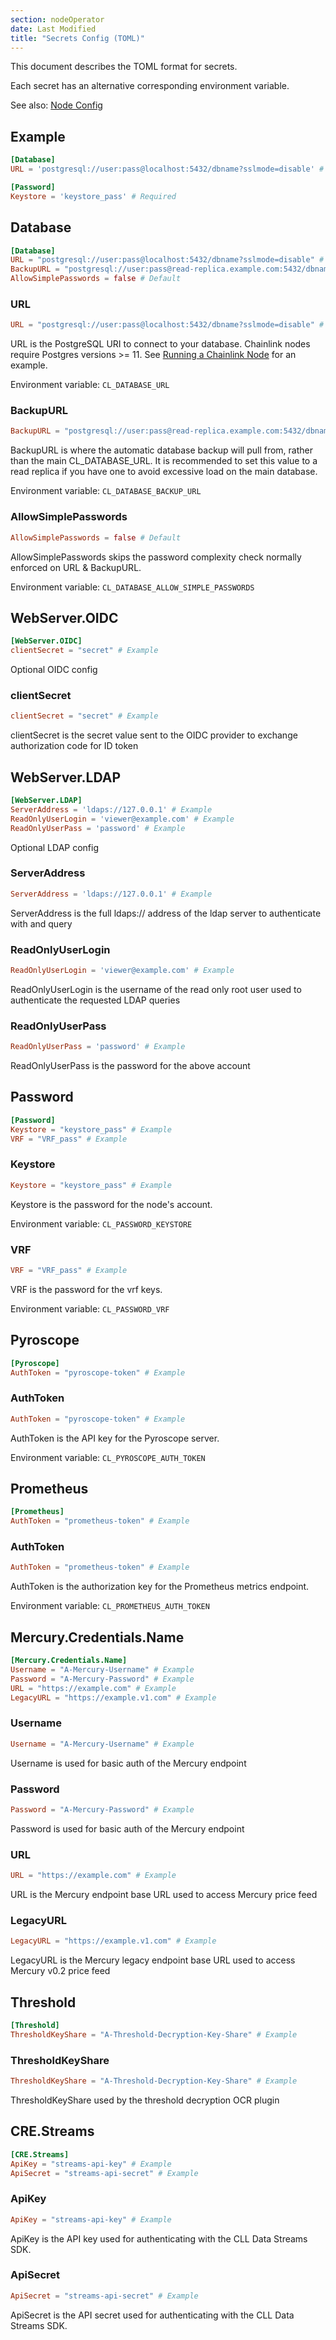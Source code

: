 ```yaml
---
section: nodeOperator
date: Last Modified
title: "Secrets Config (TOML)"
---
```


[//]: # "Documentation generated from docs/secrets.toml - DO NOT EDIT."

This document describes the TOML format for secrets.

Each secret has an alternative corresponding environment variable.

See also: [Node Config](/chainlink-nodes/v1/node-config)

## Example

```toml
[Database]
URL = 'postgresql://user:pass@localhost:5432/dbname?sslmode=disable' # Required

[Password]
Keystore = 'keystore_pass' # Required
```

## Database

```toml
[Database]
URL = "postgresql://user:pass@localhost:5432/dbname?sslmode=disable" # Example
BackupURL = "postgresql://user:pass@read-replica.example.com:5432/dbname?sslmode=disable" # Example
AllowSimplePasswords = false # Default
```

### URL

```toml
URL = "postgresql://user:pass@localhost:5432/dbname?sslmode=disable" # Example
```

URL is the PostgreSQL URI to connect to your database. Chainlink nodes require Postgres versions >= 11. See
[Running a Chainlink Node](https://docs.chain.link/docs/running-a-chainlink-node/#set-the-remote-database_url-config) for an example.

Environment variable: `CL_DATABASE_URL`

### BackupURL

```toml
BackupURL = "postgresql://user:pass@read-replica.example.com:5432/dbname?sslmode=disable" # Example
```

BackupURL is where the automatic database backup will pull from, rather than the main CL_DATABASE_URL. It is recommended
to set this value to a read replica if you have one to avoid excessive load on the main database.

Environment variable: `CL_DATABASE_BACKUP_URL`

### AllowSimplePasswords

```toml
AllowSimplePasswords = false # Default
```

AllowSimplePasswords skips the password complexity check normally enforced on URL & BackupURL.

Environment variable: `CL_DATABASE_ALLOW_SIMPLE_PASSWORDS`

## WebServer.OIDC

```toml
[WebServer.OIDC]
clientSecret = "secret" # Example
```

Optional OIDC config

### clientSecret

```toml
clientSecret = "secret" # Example
```

clientSecret is the secret value sent to the OIDC provider to exchange authorization code for ID token

## WebServer.LDAP

```toml
[WebServer.LDAP]
ServerAddress = 'ldaps://127.0.0.1' # Example
ReadOnlyUserLogin = 'viewer@example.com' # Example
ReadOnlyUserPass = 'password' # Example
```

Optional LDAP config

### ServerAddress

```toml
ServerAddress = 'ldaps://127.0.0.1' # Example
```

ServerAddress is the full ldaps:// address of the ldap server to authenticate with and query

### ReadOnlyUserLogin

```toml
ReadOnlyUserLogin = 'viewer@example.com' # Example
```

ReadOnlyUserLogin is the username of the read only root user used to authenticate the requested LDAP queries

### ReadOnlyUserPass

```toml
ReadOnlyUserPass = 'password' # Example
```

ReadOnlyUserPass is the password for the above account

## Password

```toml
[Password]
Keystore = "keystore_pass" # Example
VRF = "VRF_pass" # Example
```

### Keystore

```toml
Keystore = "keystore_pass" # Example
```

Keystore is the password for the node's account.

Environment variable: `CL_PASSWORD_KEYSTORE`

### VRF

```toml
VRF = "VRF_pass" # Example
```

VRF is the password for the vrf keys.

Environment variable: `CL_PASSWORD_VRF`

## Pyroscope

```toml
[Pyroscope]
AuthToken = "pyroscope-token" # Example
```

### AuthToken

```toml
AuthToken = "pyroscope-token" # Example
```

AuthToken is the API key for the Pyroscope server.

Environment variable: `CL_PYROSCOPE_AUTH_TOKEN`

## Prometheus

```toml
[Prometheus]
AuthToken = "prometheus-token" # Example
```

### AuthToken

```toml
AuthToken = "prometheus-token" # Example
```

AuthToken is the authorization key for the Prometheus metrics endpoint.

Environment variable: `CL_PROMETHEUS_AUTH_TOKEN`

## Mercury.Credentials.Name

```toml
[Mercury.Credentials.Name]
Username = "A-Mercury-Username" # Example
Password = "A-Mercury-Password" # Example
URL = "https://example.com" # Example
LegacyURL = "https://example.v1.com" # Example
```

### Username

```toml
Username = "A-Mercury-Username" # Example
```

Username is used for basic auth of the Mercury endpoint

### Password

```toml
Password = "A-Mercury-Password" # Example
```

Password is used for basic auth of the Mercury endpoint

### URL

```toml
URL = "https://example.com" # Example
```

URL is the Mercury endpoint base URL used to access Mercury price feed

### LegacyURL

```toml
LegacyURL = "https://example.v1.com" # Example
```

LegacyURL is the Mercury legacy endpoint base URL used to access Mercury v0.2 price feed

## Threshold

```toml
[Threshold]
ThresholdKeyShare = "A-Threshold-Decryption-Key-Share" # Example
```

### ThresholdKeyShare

```toml
ThresholdKeyShare = "A-Threshold-Decryption-Key-Share" # Example
```

ThresholdKeyShare used by the threshold decryption OCR plugin

## CRE.Streams

```toml
[CRE.Streams]
ApiKey = "streams-api-key" # Example
ApiSecret = "streams-api-secret" # Example
```

### ApiKey

```toml
ApiKey = "streams-api-key" # Example
```

ApiKey is the API key used for authenticating with the CLL Data Streams SDK.

### ApiSecret

```toml
ApiSecret = "streams-api-secret" # Example
```

ApiSecret is the API secret used for authenticating with the CLL Data Streams SDK.
